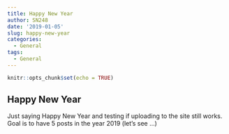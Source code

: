 ```yaml
---
title: Happy New Year
author: SN248
date: '2019-01-05'
slug: happy-new-year
categories:
  - General
tags:
  - General
---
```


```r
knitr::opts_chunk$set(echo = TRUE)
```

## Happy New Year

Just saying Happy New Year and testing if uploading to the site still works. Goal is to have 5 posts in the year 2019 (let's see ...)